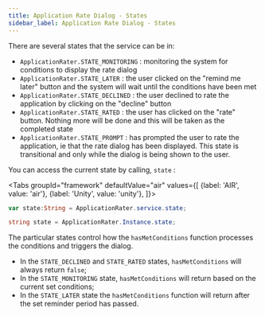```yaml
---
title: Application Rate Dialog - States
sidebar_label: Application Rate Dialog - States
---
```




There are several states that the service can be in:

- `ApplicationRater.STATE_MONITORING` : monitoring the system for conditions to display the rate dialog
- `ApplicationRater.STATE_LATER` : the user clicked on the "remind me later" button and the system will wait until the conditions have been met
- `ApplicationRater.STATE_DECLINED` : the user declined to rate the application by clicking on the "decline" button
- `ApplicationRater.STATE_RATED` : the user has clicked on the "rate" button. Nothing more will be done and this will be taken as the completed state
- `ApplicationRater.STATE_PROMPT` : has prompted the user to rate the application, ie that the rate dialog has been displayed. This state is transitional and only while the dialog is being shown to the user.


You can access the current state by calling, `state` :


<Tabs groupId="framework" defaultValue="air" values={[
    {label: 'AIR', value: 'air'},
    {label: 'Unity', value: 'unity'},
  ]}>
  <TabItem value="air" >

```actionscript 
var state:String = ApplicationRater.service.state;
```

  </TabItem>
  <TabItem value="unity" >

```csharp 
string state = ApplicationRater.Instance.state;
```

  </TabItem>
</Tabs>


The particular states control how the `hasMetConditions` function processes the conditions and 
triggers the dialog.

- In the `STATE_DECLINED` and `STATE_RATED` states, `hasMetConditions` will always return `false`;
- In the `STATE_MONITORING` state, `hasMetConditions` will return based on the current set conditions;
- In the `STATE_LATER` state the `hasMetConditions` function will return after the set reminder period has passed.


